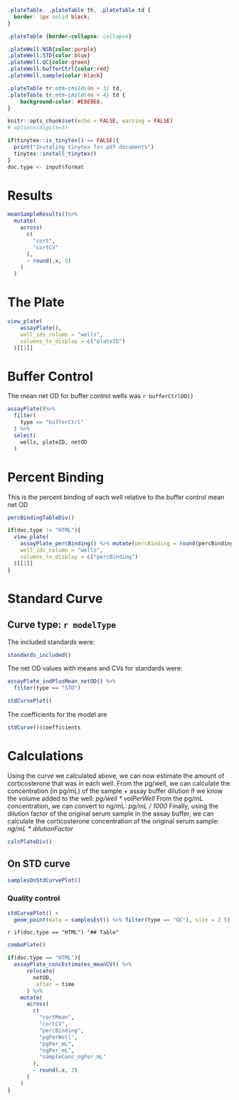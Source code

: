 ```css
.plateTable, .plateTable th, .plateTable td {
  border: 1px solid black;
}

.plateTable {border-collapse: collapse}

.plateWell.NSB{color:purple}
.plateWell.STD{color:blue}
.plateWell.QC{color:green}
.plateWell.bufferCtrl{color:red}
.plateWell.sample{color:black}

.plateTable tr:nth-child(4n + 3) td,
.plateTable tr:nth-child(4n + 4) td {
    background-color: #E8E8E8;
}
```

```r
knitr::opts_chunk$set(echo = FALSE, warning = FALSE)
# options(digits=3)
```


```r
if(tinytex::is_tinytex() == FALSE){
  print("Instaling tinytex for pdf documents")
  tinytex::install_tinytex()
}
doc.type <- input$format
```

# Results
```r
meanSampleResults()%>%
  mutate(
    across(
      c(
        "cort",
        "cortCV"
      ),
      ~ round(.x, 3)
    )
  )
```

# The Plate 
```r
view_plate(
    assayPlate(),
    well_ids_column = "wells",
    columns_to_display = c("plateID")
  )[[1]]
```


# Buffer Control

The mean net OD for buffer control wells was `r bufferCtrlOD()`

```r
assayPlate()%>%
  filter(
    type == "bufferCtrl"
  ) %>%
  select(
    wells, plateID, netOD
  )
```

# Percent Binding

This is the percent binding of each well relative to the buffer control mean net OD

```r
percBindingTableDiv()
```


```r
if(doc.type != "HTML"){
  view_plate(
    assayPlate_percBinding() %>% mutate(percBinding = round(percBinding, 2)),
    well_ids_column = "wells",
    columns_to_display = c("percBinding")
  )[[1]]
}
```


# Standard Curve

## Curve type: `r modelType` 

The included standards were: 

```r
standards_included()
```

The net OD values with means and CVs for standards were:

```r
assayPlate_indPlusMean_netOD() %>%
  filter(type == "STD")
```


```r
stdCurvePlot()
```

The coefficients for the model are

```r
stdCurve()$coefficients
```

# Calculations

Using the curve we calculated above, we can now estimate the amount of corticosterone that was in each well.
From the pg/well, we can calculate the concentration (in pg/mL) of the sample + assay buffer dilution if we know the volume added to the well: *pg/well \* volPerWell*
From the pg/mL concentration, we can convert to ng/mL: *pg/mL / 1000*
Finally, using the dilution factor of the original serum sample in the assay buffer, we can calculate the corticosterone concentration of the original serum sample: *ng/mL \* dilutionFactor*

```r
calcPlateDiv()
```

## On STD curve
```r
samplesOnStdCurvePlot()
```

### Quality control
```r
stdCurvePlot() +
  geom_point(data = samplesEst() %>% filter(type == "QC"), size = 2.5)
```

`r if(doc.type == "HTML") "## Table"`

```r
comboPlate()
```


```r
if(doc.type == "HTML"){
  assayPlate_concEstimates_meanCV() %>%
      relocate(
        netOD,
        .after = time
      ) %>%
    mutate(
      across(
        c(
          "cortMean",
          "cortCV",
          "percBinding",
          "pgPerWell",
          "pgPer_mL",
          "ngPer_mL",
          "sampleConc_ngPer_mL"
        ),
        ~ round(.x, 3)
      )
    )
}
```




